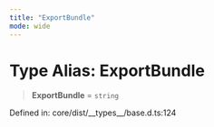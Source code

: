 ```yaml
---
title: "ExportBundle"
mode: wide
---
```

  
# Type Alias: ExportBundle

> **ExportBundle** = `string`

Defined in: core/dist/\_\_types\_\_/base.d.ts:124
